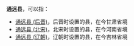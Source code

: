 '''通远县'''，可以指：
*[[通远县_(后晋)|通远县 (后晋)]]，后晋时设置的县，在今甘肃省境
*[[通远县_(北宋)|通远县 (北宋)]]，北宋时设置的县，在今河南省境
*[[通远县_(辽朝)|通远县 (辽朝)]]，辽朝时设置的县，在今吉林省境

{{Disambig|T|Cat=三字中国县名消歧义}}